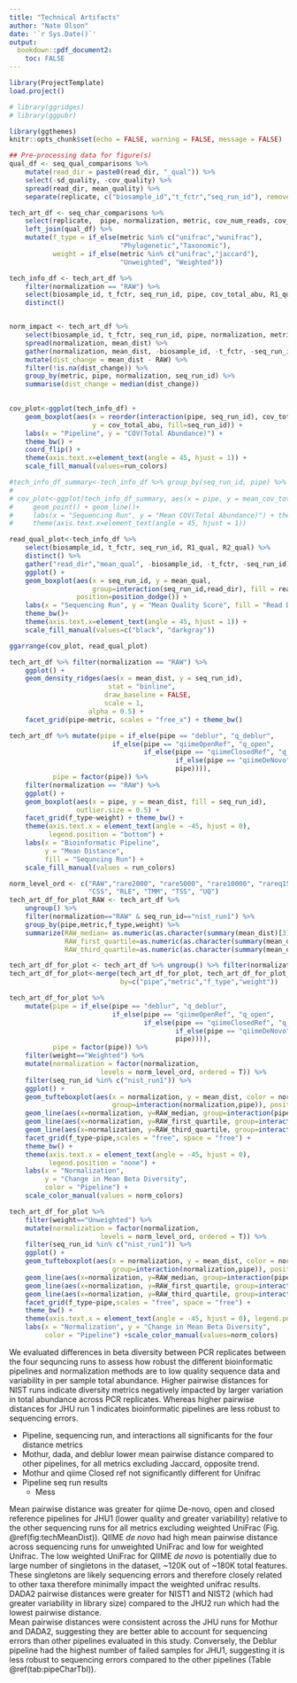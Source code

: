 ```yaml
---
title: "Technical Artifacts"
author: "Nate Olson"
date: '`r Sys.Date()`'
output:
  bookdown::pdf_document2: 
    toc: FALSE
---
```


<!-- differences between beta diversity metrics  -->

```r
library(ProjectTemplate)
load.project()

# library(ggridges)
# library(ggpubr)

library(ggthemes)
knitr::opts_chunk$set(echo = FALSE, warning = FALSE, message = FALSE)
```

```r
## Pre-processing data for figure(s)
qual_df <- seq_qual_comparisons %>% 
    mutate(read_dir = paste0(read_dir, "_qual")) %>% 
    select(-sd_quality, -cov_quality) %>% 
    spread(read_dir, mean_quality) %>% 
    separate(replicate, c("biosample_id","t_fctr","seq_run_id"), remove = FALSE,extra = "merge")

tech_art_df <- seq_char_comparisons %>% 
    select(replicate,  pipe, normalization, metric, cov_num_reads, cov_total_abu) %>% 
    left_join(qual_df) %>% 
    mutate(f_type = if_else(metric %in% c("unifrac","wunifrac"), 
                            "Phylogenetic","Taxonomic"),
           weight = if_else(metric %in% c("unifrac","jaccard"),
                            "Unweighted", "Weighted")) 

tech_info_df <- tech_art_df %>% 
    filter(normalization == "RAW") %>% 
    select(biosample_id, t_fctr, seq_run_id, pipe, cov_total_abu, R1_qual, R2_qual) %>% 
    distinct() 


norm_impact <- tech_art_df %>% 
    select(biosample_id, t_fctr, seq_run_id, pipe, normalization, metric, mean_dist) %>% 
    spread(normalization, mean_dist) %>% 
    gather(normalization, mean_dist, -biosample_id, -t_fctr, -seq_run_id, -pipe, -metric, -RAW) %>% 
    mutate(dist_change = mean_dist - RAW) %>% 
    filter(!is.na(dist_change)) %>% 
    group_by(metric, pipe, normalization, seq_run_id) %>% 
    summarise(dist_change = median(dist_change)) 
        
```
  
```r

cov_plot<-ggplot(tech_info_df) +
    geom_boxplot(aes(x = reorder(interaction(pipe, seq_run_id), cov_total_abu, FUN=median), 
                     y = cov_total_abu, fill=seq_run_id)) +
    labs(x = "Pipeline", y = "COV(Total Abundance)") + 
    theme_bw() + 
    coord_flip() +
    theme(axis.text.x=element_text(angle = 45, hjust = 1)) +
    scale_fill_manual(values=run_colors)

#tech_info_df_summary<-tech_info_df %>% group_by(seq_run_id, pipe) %>% summarize(mean_cov_total_abu=mean(cov_total_abu))
# 
# cov_plot<-ggplot(tech_info_df_summary, aes(x = pipe, y = mean_cov_total_abu, group=seq_run_id, color=seq_run_id)) + 
#     geom_point() + geom_line()+
#     labs(x = "Sequencing Run", y = "Mean COV(Total Abundance)") + theme_bw()+
#     theme(axis.text.x=element_text(angle = 45, hjust = 1))

read_qual_plot<-tech_info_df %>% 
    select(biosample_id, t_fctr, seq_run_id, R1_qual, R2_qual) %>% 
    distinct() %>% 
    gather("read_dir","mean_qual", -biosample_id, -t_fctr, -seq_run_id) %>% 
    ggplot() + 
    geom_boxplot(aes(x = seq_run_id, y = mean_qual, 
                     group=interaction(seq_run_id,read_dir), fill = read_dir), 
                 position=position_dodge()) + 
    labs(x = "Sequencing Run", y = "Mean Quality Score", fill = "Read Direction") + 
    theme_bw()+ 
    theme(axis.text.x=element_text(angle = 45, hjust = 1)) + 
    scale_fill_manual(values=c("black", "darkgray"))

ggarrange(cov_plot, read_qual_plot)

```

```r
tech_art_df %>% filter(normalization == "RAW") %>% 
    ggplot() + 
    geom_density_ridges(aes(x = mean_dist, y = seq_run_id), 
                         stat = "binline",
                        draw_baseline = FALSE,
                        scale = 1,
                    alpha = 0.5) + 
    facet_grid(pipe~metric, scales = "free_x") + theme_bw()
```

```r
tech_art_df %>% mutate(pipe = if_else(pipe == "deblur", "q_deblur", 
                          if_else(pipe == "qiimeOpenRef", "q_open", 
                                  if_else(pipe == "qiimeClosedRef", "q_closed",
                                          if_else(pipe == "qiimeDeNovo", "q_denovo",
                                          pipe)))),
           pipe = factor(pipe)) %>% 
    filter(normalization == "RAW") %>% 
    ggplot() + 
    geom_boxplot(aes(x = pipe, y = mean_dist, fill = seq_run_id),
                 outlier.size = 0.5) + 
    facet_grid(f_type~weight) + theme_bw() + 
    theme(axis.text.x = element_text(angle = -45, hjust = 0),
          legend.position = "bottom") + 
    labs(x = "Bioinformatic Pipeline", 
         y = "Mean Distance", 
         fill = "Sequncing Run") + 
    scale_fill_manual(values = run_colors)
```

```r
norm_level_ord <- c("RAW","rare2000", "rare5000", "rare10000", "rareq15", 
                    "CSS", "RLE", "TMM", "TSS", "UQ") 
tech_art_df_for_plot_RAW <- tech_art_df %>% 
    ungroup() %>% 
    filter(normalization=="RAW" & seq_run_id=="nist_run1") %>% 
    group_by(pipe,metric,f_type,weight) %>%
    summarize(RAW_median= as.numeric(as.character(summary(mean_dist)[3])),
              RAW_first_quartile=as.numeric(as.character(summary(mean_dist)[2])),
              RAW_third_quartile=as.numeric(as.character(summary(mean_dist)[5])))

tech_art_df_for_plot <- tech_art_df %>% ungroup() %>% filter(normalization!="RAW", seq_run_id=="nist_run1")
tech_art_df_for_plot<-merge(tech_art_df_for_plot, tech_art_df_for_plot_RAW, 
                            by=c("pipe","metric","f_type","weight"))

tech_art_df_for_plot %>% 
    mutate(pipe = if_else(pipe == "deblur", "q_deblur", 
                          if_else(pipe == "qiimeOpenRef", "q_open", 
                                  if_else(pipe == "qiimeClosedRef", "q_closed",
                                          if_else(pipe == "qiimeDeNovo", "q_denovo",
                                          pipe)))),
           pipe = factor(pipe)) %>%
    filter(weight=="Weighted") %>%
    mutate(normalization = factor(normalization, 
                       levels = norm_level_ord, ordered = T)) %>% 
    filter(seq_run_id %in% c("nist_run1")) %>% 
    ggplot() + 
    geom_tufteboxplot(aes(x = normalization, y = mean_dist, color = normalization, 
                          group=interaction(normalization,pipe)), position = position_dodge(), size=1) + 
    geom_line(aes(x=normalization, y=RAW_median, group=interaction(pipe, f_type)))+
    geom_line(aes(x=normalization, y=RAW_first_quartile, group=interaction(pipe, f_type)),linetype="dashed")+
    geom_line(aes(x=normalization, y=RAW_third_quartile, group=interaction(pipe, f_type)), linetype="dashed")+
    facet_grid(f_type~pipe,scales = "free", space = "free") + 
    theme_bw() + 
    theme(axis.text.x = element_text(angle = -45, hjust = 0), 
          legend.position = "none") + 
    labs(x = "Normalization", 
         y = "Change in Mean Beta Diversity", 
         color = "Pipeline") + 
    scale_color_manual(values = norm_colors)
```


```r

tech_art_df_for_plot %>% 
    filter(weight=="Unweighted") %>%
    mutate(normalization = factor(normalization, 
                       levels = norm_level_ord, ordered = T)) %>% 
    filter(seq_run_id %in% c("nist_run1")) %>% 
    ggplot() + 
    geom_tufteboxplot(aes(x = normalization, y = mean_dist, color = normalization, 
                          group=interaction(normalization,pipe)), position = position_dodge(), size=1) + 
    geom_line(aes(x=normalization, y=RAW_median, group=interaction(pipe, f_type)))+
    geom_line(aes(x=normalization, y=RAW_first_quartile, group=interaction(pipe, f_type)),linetype="dashed")+
    geom_line(aes(x=normalization, y=RAW_third_quartile, group=interaction(pipe, f_type)), linetype="dashed")+
    facet_grid(f_type~pipe,scales = "free", space = "free") + 
    theme_bw() + 
    theme(axis.text.x = element_text(angle = -45, hjust = 0), legend.position = "none") + 
    labs(x = "Normalization", y = "Change in Mean Beta Diversity", 
         color = "Pipeline") +scale_color_manual(values=norm_colors)
```


We evaluated differences in beta diversity between PCR replicates between the four sequncing runs to assess how robust the different bioinformatic pipelines and normalization methods are to low quality sequence data and variability in per sample total abundance. 
Higher pairwise distances for NIST runs indicate diversity metrics negatively impacted by larger variation in total abundance across PCR replicates. 
Whereas higher pairwise distances for JHU run 1 indicates bioinformatic pipelines are less robust to sequencing errors. 

- Pipeline, sequencing run, and interactions all significants for the four distance metrics  
- Mothur, dada, and deblur lower mean pairwise distance compared to other pipelines, for all metrics excluding Jaccard, opposite trend. 
- Mothur and qiime Closed ref not significantly different for Unifrac  
- Pipeline seq run results 
    - Mess 



Mean pairwise distance was greater for qiime De-novo, open and closed reference pipelines for JHU1 (lower quality and greater variability) relative to the other sequencing runs for all metrics excluding weighted UniFrac (Fig. \@ref(fig:techMeanDist)).
QIIME _de novo_ had high mean pairwise distance across sequencing runs for unweighted UniFrac and low for weighted Unifrac. 
The low weighted UniFrac for QIIME _de novo_ is potentially due to large number of singletons in the dataset, ~120K out of ~180K total features. 
These singletons are likely sequencing errors and therefore closely related to other taxa therefore minimally impact the weighted unifrac results.  
DADA2 pairwise distances were greater for NIST1 and NIST2 (which had greater variability in library size) compared to the JHU2 run which had the lowest pairwise distance.  
Mean pairwise distances were consistent across the JHU runs for Mothur and DADA2, suggesting they are better able to account for sequencing errors than other pipelines evaluated in this study. 
Conversely, the Deblur pipeline had the highest number of failed samples for JHU1, suggesting it is less robust to sequencing errors compared to the other pipelines (Table \@ref(tab:pipeCharTbl)).  


